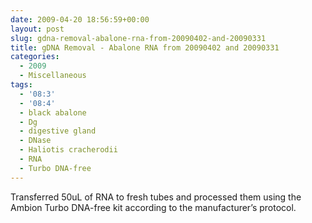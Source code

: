 ```yaml
---
date: 2009-04-20 18:56:59+00:00
layout: post
slug: gdna-removal-abalone-rna-from-20090402-and-20090331
title: gDNA Removal - Abalone RNA from 20090402 and 20090331
categories:
  - 2009
  - Miscellaneous
tags:
  - '08:3'
  - '08:4'
  - black abalone
  - Dg
  - digestive gland
  - DNase
  - Haliotis cracherodii
  - RNA
  - Turbo DNA-free
---
```


Transferred 50uL of RNA to fresh tubes and processed them using the Ambion Turbo DNA-free kit according to the manufacturer's protocol.
